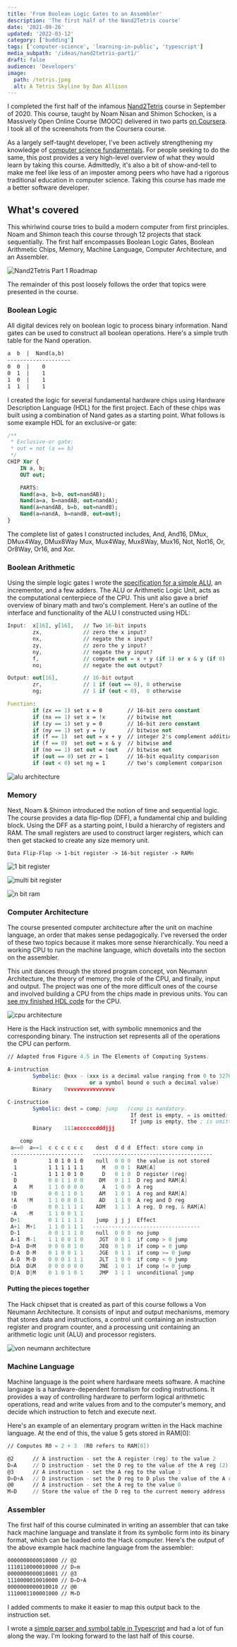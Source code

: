 ```yaml
---
title: 'From Boolean Logic Gates to an Assembler'
description: 'The first half of the Nand2Tetris course'
date: '2021-09-26'
updated: '2022-03-12'
category: ['budding']
tags: ['computer-science', 'learning-in-public', 'typescript']
media_subpath: '/ideas/nand2tetris-part1/'
draft: false
audience: 'Developers'
image:
  path: /tetris.jpeg
  alt: A Tetris Skyline by Dan Allison
---
```


I completed the first half of the infamous [Nand2Tetris](https://www.nand2tetris.org/) course in September of 2020. This course, taught by Noam Nisan and Shimon Schocken, is a Massively Open Online Course (MOOC) delivered in two parts [on Coursera](https://www.coursera.org/learn/build-a-computer/home). I took all of the screenshots from the Coursera course.

As a largely self-taught developer, I've been actively strengthening my knowledge of [computer science fundamentals](https://teachyourselfcs.com/). For people seeking to do the same, this post provides a very high-level overview of what they would learn by taking this course. Admittedly, it's also a bit of show-and-tell to make me feel like less of an imposter among peers who have had a rigorous traditional education in computer science. Taking this course has made me a better software developer.

## What's covered

This whirlwind course tries to build a modern computer from first principles. Noam and Shimon teach this course through 12 projects that stack sequentially. The first half encompasses Boolean Logic Gates, Boolean Arithmetic Chips, Memory, Machine Language, Computer Architecture, and an Assembler.

![Nand2Tetris Part 1 Roadmap](nand2tetris-part1.png)

The remainder of this post loosely follows the order that topics were presented in the course.

### Boolean Logic

All digital devices rely on boolean logic to process binary information. Nand gates can be used to construct all boolean operations. Here's a simple truth table for the Nand operation.

```txt
a  b  |  Nand(a,b)
--------------------
0  0  |    0
0  1  |    1
1  0  |    1
1  1  |    1
```

I created the logic for several fundamental hardware chips using Hardware Description Language (HDL) for the first project. Each of these chips was built using a combination of Nand gates as a starting point. What follows is some example HDL for an exclusive-or gate:

```VHDL
/**
 * Exclusive-or gate:
 * out = not (a == b)
 */
CHIP Xor {
    IN a, b;
    OUT out;

    PARTS:
    Nand(a=a, b=b, out=nandAB);
    Nand(a=a, b=nandAB, out=nandA);
    Nand(a=nandAB, b=b, out=nandB);
    Nand(a=nandA, b=nandB, out=out);
}
```

The complete list of gates I constructed includes, And, And16, DMux, DMux4Way, DMux8Way Mux, Mux4Way, Mux8Way, Mux16, Not, Not16, Or, Or8Way, Or16, and Xor.

### Boolean Arithmetic

Using the simple logic gates I wrote the [specification for a simple ALU](https://github.com/tylercrosse/nand2tetris/blob/main/projects/02/ALU.hdl), an incrementor, and a few adders. The ALU or Arithmetic Logic Unit, acts as the computational centerpiece of the CPU. This unit also gave a brief overview of binary math and two's complement. Here's an outline of the interface and functionality of the ALU I constructed using HDL:

```VHDL
Input:  x[16], y[16],   // Two 16-bit inputs
        zx,             // zero the x input?
        nx,             // negate the x input?
        zy,             // zero the y input?
        ny,             // negate the y input?
        f,              // compute out = x + y (if 1) or x & y (if 0)
        no;             // negate the out output?

Output: out[16],        // 16-bit output
        zr,             // 1 if (out == 0), 0 otherwise
        ng;             // 1 if (out < 0),  0 otherwise

Function:
        if (zx == 1) set x = 0        // 16-bit zero constant
        if (nx == 1) set x = !x       // bitwise not
        if (zy == 1) set y = 0        // 16-bit zero constant
        if (ny == 1) set y = !y       // bitwise not
        if (f == 1)  set out = x + y  // integer 2's complement addition
        if (f == 0)  set out = x & y  // bitwise and
        if (no == 1) set out = !out   // bitwise not
        if (out == 0) set zr = 1      // 16-bit equality comparison
        if (out < 0) set ng = 1       // two's complement comparison
```

![alu architecture](alu.png)

### Memory

Next, Noam & Shimon introduced the notion of time and sequential logic. The course provides a data flip-flop (DFF), a fundamental chip and building block. Using the DFF as a starting point, I build a hierarchy of registers and RAM. The small registers are used to construct larger registers, which can then get stacked to create any size memory unit.

```
Data Flip-Flop -> 1-bit register -> 16-bit register -> RAMn
```

![1 bit register](1-bit-register.png)

![multi bit register](multi-bit-register.png)

![n bit ram](n-bit-ram.png)

### Computer Architecture

The course presented computer architecture after the unit on machine language, an order that makes sense pedagogically. I've reversed the order of these two topics because it makes more sense hierarchically. You need a working CPU to run the machine language, which dovetails into the section on the assembler.

This unit dances through the stored program concept, von Neumann Architecture, the theory of memory, the role of the CPU, and finally, input and output. The project was one of the more difficult ones of the course and involved building a CPU from the chips made in previous units. You can [see my finished HDL code](https://github.com/tylercrosse/nand2tetris/blob/main/projects/05/CPU.hdl) for the CPU.

![cpu architecture](cpu-architecture.png)

Here is the Hack instruction set, with symbolic mnemonics and the corresponding binary. The instruction set represents all of the operations the CPU can perform.

```nasm
// Adapted from Figure 4.5 in The Elements of Computing Systems.

A-instruction
        Symbolic: @xxx - (xxx is a decimal value ranging from 0 to 32767,
                          or a symbol bound o such a decimal value)
        Binary    0vvvvvvvvvvvvvvv

C-instruction
        Symbolic: dest = comp; jump   (comp is mandatory.
                                       If dest is empty, = is omitted;
                                       If jump is empty, the ; is omitted)
        Binary    111accccccdddjjj

    comp
 a==0  a==1  c c c c c c    dest  d d d  Effect: store comp in
 -----------------------   --------------------------------------
  0          1 0 1 0 1 0    null  0 0 0  the value is not stored
  1          1 1 1 1 1 1      M   0 0 1  RAM[A]
 -1          1 1 1 0 1 0      D   0 1 0  D register (reg)
  D          0 0 1 1 0 0     DM   0 1 1  D reg and RAM[A]
  A    M     1 1 0 0 0 0      A   1 0 0  A reg
 !D          0 0 1 1 0 1     AM   1 0 1  A reg and RAM[A]
 !A   !M     1 1 0 0 0 1     AD   1 1 0  A reg and D reg
 -D          0 0 1 1 1 1    ADM   1 1 1  A reg, D reg, & RAM[A]
 -A   -M     1 1 0 0 1 1
 D+1         0 1 1 1 1 1    jump  j j j  Effect
 A+1  M+1    1 1 0 1 1 1   ----------------------------------
 D-1         0 0 1 1 1 0    null  0 0 0  no jump
 A-1  M-1    1 1 0 0 1 0     JGT  0 0 1  if comp > 0 jump
 D+A  D+M    0 0 0 0 1 0     JEQ  0 1 0  if comp = 0 jump
 D-A  D-M    0 1 0 0 1 1     JGE  0 1 1  if comp >= 0 jump
 A-D  M-D    0 0 0 1 1 1     JLT  1 0 0  if comp < 0 jump
 D&A  D&M    0 0 0 0 0 0     JNE  1 0 1  if comp != 0 jump
 D|A  D|M    0 1 0 1 0 1     JMP  1 1 1  unconditional jump
```

#### Putting the pieces together

The Hack chipset that is created as part of this course follows a Von Neumann Architecture. It consists of input and output mechanisms, memory that stores data and instructions, a control unit containing an instruction register and program counter, and a processing unit containing an arithmetic logic unit (ALU) and processor registers.

![von neumann architecture](von-neumann-architecture.png)

### Machine Language

Machine language is the point where hardware meets software. A machine language is a hardware-dependent formalism for coding instructions. It provides a way of controlling hardware to perform logical arithmetic operations, read and write values from and to the computer's memory, and decide which instruction to fetch and execute next.

Here's an example of an elementary program written in the Hack machine language. At the end of this, the value 5 gets stored in RAM[0]:

```nasm
// Computes R0 = 2 + 3  (R0 refers to RAM[0])

@2      // A instruction - set the A register (reg) to the value 2
D=A     // D instruction - set the D reg to the value of the A reg (2)
@3      // A instruction - set the A reg to the value 3
D=D+A   // D instruction - set the D reg to D plus the value of the A reg (3)
@0      // A instruction - set the A reg to the value 0
M=D     // Store the value of the D reg to the current memory address (0)
```

### Assembler

The first half of this course culminated in writing an assembler that can take hack machine language and translate it from its symbolic form into its binary format, which can be loaded onto the Hack computer. Here's the output of the above example hack machine language from the assembler:

```nasm
0000000000010000 // @2
1110110000010000 // D=m
0000000000010001 // @3
1110000010010000 // D=D+A
0000000000010010 // @0
1110001100001000 // M=D
```

I added comments to make it easier to map this output back to the instruction set.

I wrote a [simple parser and symbol table in Typescript](https://github.com/tylercrosse/nand2tetris/blob/main/projects/06/AssemblerTS) and had a lot of fun along the way. I'm looking forward to the last half of this course.
